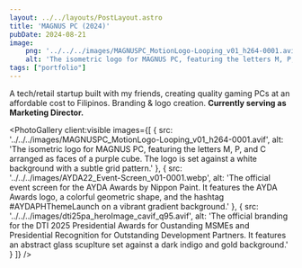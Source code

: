 ```yaml
---
layout: ../../layouts/PostLayout.astro
title: 'MAGNUS PC (2024)'
pubDate: 2024-08-21
image:
    png: '../../../images/MAGNUSPC_MotionLogo-Looping_v01_h264-0001.avif'
    alt: 'The isometric logo for MAGNUS PC, featuring the letters M, P, and C arranged as faces of a purple cube. The logo is set against a white background with a subtle grid pattern.'
tags: ["portfolio"]
---
```


A tech/retail startup built with my friends, creating quality gaming PCs at an affordable cost to Filipinos. Branding & logo creation. **Currently serving as Marketing Director.**


<VideoPlayer src="../../../videos/MAGNUSPC_MotionLogo-Looping_v01_h264.mp4" />

<PhotoGallery client:visible images={[
    { src: '../../../images/MAGNUSPC_MotionLogo-Looping_v01_h264-0001.avif', alt: 'The isometric logo for MAGNUS PC, featuring the letters M, P, and C arranged as faces of a purple cube. The logo is set against a white background with a subtle grid pattern.' },
    { src: '../../../images/AYDA22_Event-Screen_v01-0001.webp', alt: 'The official event screen for the AYDA Awards by Nippon Paint. It features the AYDA Awards logo, a colorful geometric shape, and the hashtag #AYDAPHThemeLaunch on a vibrant gradient background.' },
    { src: '../../../images/dti25pa_heroImage_cavif_q95.avif', alt: 'The official branding for the DTI 2025 Presidential Awards for Oustanding MSMEs and Presidential Recognition for Outstanding Development Partners. It features an abstract glass scuplture set against a dark indigo and gold background.' }
]} />
